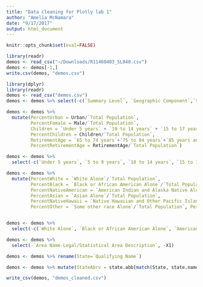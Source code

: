 ```yaml
---
title: "Data cleaning for Plotly lab 1"
author: "Amelia McNamara"
date: "9/17/2017"
output: html_document
---
```


```r
knitr::opts_chunk$set(eval=FALSE)
```

```r
library(readr)
demos <- read_csv("~/Downloads/R11460403_SL040.csv")
demos <- demos[-1,]
write.csv(demos, "demos.csv")
```

```r
library(dplyr)
library(readr)
demos <- read_csv("demos.csv")
demos <- demos %>% select(-c(`Summary Level`, `Geographic Component`,`State (FIPS)`, `Total Population_1`, `Total Population_2`, `Total Population_3`, `Total Population_4`, `Urban: Inside urbanized areas`, `Urban: Inside urban clusters`, `Median Age: Male Population`, `Median Age: Female Population`))


```

```r
demos <- demos %>% 
  mutate(PercentUrban = Urban/`Total Population`,
         PercentFemale = Male/`Total Population`,
         Children = `Under 5 years` + `10 to 14 years` + `15 to 17 years`, 
         PercentChildren = Children/`Total Population`, 
         RetirementAge = `65 to 74 years`+`75 to 84 years`+`85 years and over`, 
         PercentRetirementAge = RetirementAge/`Total Population`)

demos <- demos %>%
  select(-c(`Under 5 years`, `5 to 9 years`, `10 to 14 years`, `15 to 17 years`, `18 to 24 years`, `25 to 34 years`, `35 to 44 years`, `45 to 54 years`, `55 to 64 years`, `65 to 74 years`, `75 to 84 years`, `85 years and over`))

demos <- demos %>%
  mutate(PercentWhite = `White Alone`/`Total Population`, 
         PercentBlack = `Black or African American Alone`/`Total Population`,
         PercentNativeAmerican = `American Indian and Alaska Native Alone`/`Total Population`, 
         PercentAsian = `Asian Alone`/`Total Population`, 
         PercentNativeHawaii = `Native Hawaiian and Other Pacific Islander Alone`/`Total Population`, 
         PercentOther = `Some other race Alone`/`Total Population`, PercentTwoOrMoreRaces = `Two or more races`/`Total Population`)


demos <- demos %>%
  select(-c(`White Alone`, `Black or African American Alone`, `American Indian and Alaska Native Alone`, `Asian Alone`, `Native Hawaiian and Other Pacific Islander Alone`, `Some other race Alone`, `Two or more races`))

demos <- demos %>%
  select(-`Area Name-Legal/Statistical Area Description`, -X1)

demos <- demos %>% rename(State=`Qualifying Name`)

demos <- demos %>% mutate(StateAbrv = state.abb[match(State, state.name)])
```

```r
write_csv(demos, "demos_cleaned.csv")
```